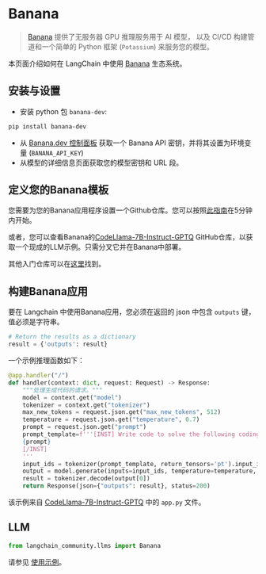# Banana

>[Banana](https://www.banana.dev/) 提供了无服务器 GPU 推理服务用于 AI 模型，
> 以及 CI/CD 构建管道和一个简单的 Python 框架 (`Potassium`) 来服务您的模型。

本页面介绍如何在 LangChain 中使用 [Banana](https://www.banana.dev) 生态系统。

## 安装与设置

- 安装 python 包 `banana-dev`:

```bash
pip install banana-dev
```

- 从 [Banana.dev 控制面板](https://app.banana.dev) 获取一个 Banana API 密钥，并将其设置为环境变量 (`BANANA_API_KEY`)
- 从模型的详细信息页面获取您的模型密钥和 URL 段。

## 定义您的Banana模板

您需要为您的Banana应用程序设置一个Github仓库。您可以按照[此指南](https://docs.banana.dev/banana-docs/)在5分钟内开始。

或者，您可以查看Banana的[CodeLlama-7B-Instruct-GPTQ](https://github.com/bananaml/demo-codellama-7b-instruct-gptq) GitHub仓库，以获取一个现成的LLM示例。只需分叉它并在Banana中部署。

其他入门仓库可以在[这里](https://github.com/orgs/bananaml/repositories?q=demo-&type=all&language=&sort=)找到。

## 构建Banana应用

要在 Langchain 中使用Banana应用，您必须在返回的 json 中包含 `outputs` 键，值必须是字符串。

```python
# Return the results as a dictionary
result = {'outputs': result}
```

一个示例推理函数如下：

```python
@app.handler("/")
def handler(context: dict, request: Request) -> Response:
    """处理生成代码的请求。"""
    model = context.get("model")
    tokenizer = context.get("tokenizer")
    max_new_tokens = request.json.get("max_new_tokens", 512)
    temperature = request.json.get("temperature", 0.7)
    prompt = request.json.get("prompt")
    prompt_template=f'''[INST] Write code to solve the following coding problem that obeys the constraints and passes the example test cases. Please wrap your code answer using ```:
    {prompt}
    [/INST]
    '''
    input_ids = tokenizer(prompt_template, return_tensors='pt').input_ids.cuda()
    output = model.generate(inputs=input_ids, temperature=temperature, max_new_tokens=max_new_tokens)
    result = tokenizer.decode(output[0])
    return Response(json={"outputs": result}, status=200)
```

该示例来自 [CodeLlama-7B-Instruct-GPTQ](https://github.com/bananaml/demo-codellama-7b-instruct-gptq) 中的 `app.py` 文件。


## LLM


```python
from langchain_community.llms import Banana
```

请参见 [使用示例](/docs/integrations/llms/banana)。